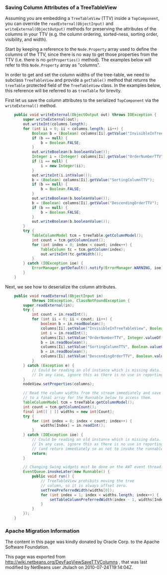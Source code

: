 <!--

    Licensed to the Apache Software Foundation (ASF) under one
    or more contributor license agreements.  See the NOTICE file
    distributed with this work for additional information
    regarding copyright ownership.  The ASF licenses this file
    to you under the Apache License, Version 2.0 (the
    "License"); you may not use this file except in compliance
    with the License.  You may obtain a copy of the License at

      http://www.apache.org/licenses/LICENSE-2.0

    Unless required by applicable law or agreed to in writing,
    software distributed under the License is distributed on an
    "AS IS" BASIS, WITHOUT WARRANTIES OR CONDITIONS OF ANY
    KIND, either express or implied.  See the License for the
    specific language governing permissions and limitations
    under the License.

-->

===Saving Column Attributes of a TreeTableView===

Assuming you are embedding a <tt>TreeTableView</tt> (TTV) inside a <tt>TopComponent</tt>, you can override the <tt>readExternal(ObjectInput)</tt> and <tt>writeExternal(ObjectOutput)</tt> methods for preserving the attributes of the columns in your TTV (e.g. the column ordering, sorted-ness, sorting order, visibility, and width).

Start by keeping a reference to the <tt>Node.Property</tt> array used to define the columns of the TTV, since there is no way to get those properties from the TTV (i.e. there is no <tt>getProperties()</tt> method). The examples below will refer to this <tt>Node.Property</tt> array as "columns".

In order to get and set the column widths of the tree-table, we need to subclass <tt>TreeTableView</tt> and provide a <tt>getTable()</tt> method that returns the <tt>treeTable</tt> protected field of the <tt>TreeTableView</tt> class. In the examples below, this reference will be referred to as <tt>treeTable</tt> for brevity.

First let us save the column attributes to the serialized <tt>TopComponent</tt> via the <tt>writeExternal()</tt> method.

<source lang="java">
    public void writeExternal(ObjectOutput out) throws IOException {
        super.writeExternal(out);
        out.writeInt(columns.length);
        for (int ii = 0; ii < columns.length; ii++) {
            Boolean b = (Boolean) columns[Ii].getValue("InvisibleInTreeTableView");
            if (b == null) {
                b = Boolean.FALSE;
            }
            out.writeBoolean(b.booleanValue());
            Integer i = (Integer) columns[Ii].getValue("OrderNumberTTV");
            if (i == null) {
                i = new Integer(ii);
            }
            out.writeInt(i.intValue());
            b = (Boolean) columns[Ii].getValue("SortingColumnTTV");
            if (b == null) {
                b = Boolean.FALSE;
            }
            out.writeBoolean(b.booleanValue());
            b = (Boolean) columns[Ii].getValue("DescendingOrderTTV");
            if (b == null) {
                b = Boolean.FALSE;
            }
            out.writeBoolean(b.booleanValue());
        }
        try {
            TableColumnModel tcm = treeTable.getColumnModel();
            int count = tcm.getColumnCount();
            for (int index = 0; index < count; index++) {
                TableColumn tc = tcm.getColumn(index);
                out.writeInt(tc.getWidth());
            }
        } catch (IOException ioe) {
            ErrorManager.getDefault().notify(ErrorManager.WARNING, ioe);
        }
    }
</source>

Next, we see how to deserialize the column attributes.

<source lang="java">
    public void readExternal(ObjectInput in)
            throws IOException, ClassNotFoundException {
        super.readExternal(in);
        try {
            int count = in.readInt();
            for (int ii = 0; ii < count; ii++) {
                boolean b = in.readBoolean();
                columns[Ii].setValue("InvisibleInTreeTableView", Boolean.valueOf(b));
                int i = in.readInt();
                columns[Ii].setValue("OrderNumberTTV", Integer.valueOf(i));
                b = in.readBoolean();
                columns[Ii].setValue("SortingColumnTTV", Boolean.valueOf(b));
                b = in.readBoolean();
                columns[Ii].setValue("DescendingOrderTTV", Boolean.valueOf(b));
            }
        } catch (Exception e) {
            // Could be reading an old instance which is missing data.
            // In any case, ignore this as there is no use in reporting it.
        }
        nodeView.setProperties(columns);

        // Read the column widths from the stream immediately and save them
        // to a final array for the Runnable below to access them.
        TableColumnModel tcm = treeTable.getColumnModel();
        int count = tcm.getColumnCount();
        final int[[ | ]] widths = new int[Count];
        try {
            for (int index = 0; index < count; index++) {
                widths[Index] = in.readInt();
            }
        } catch (IOException ioe) {
            // Could be reading an old instance which is missing data.
            // In any case, ignore this as there is no use in reporting it
            // (and return immediately so as not to invoke the runnable).
            return;
        }

        // Changing Swing widgets must be done on the AWT event thread.
        EventQueue.invokeLater(new Runnable() {
            public void run() {
                // TreeTableView prohibits moving the tree
                // column, so it is always offset zero.
                setTreePreferredWidth(widths[0]);
                for (int index = 1; index < widths.length; index++) {
                    setTableColumnPreferredWidth(index - 1, widths[Index]);
                }
            }
        });
    }
</source>

===Apache Migration Information===

The content in this page was kindly donated by Oracle Corp. to the
Apache Software Foundation.

This page was exported from http://wiki.netbeans.org/DevFaqViewSaveTTVColumns , 
that was last modified by NetBeans user Jtulach 
on 2010-07-24T19:14:04Z.

